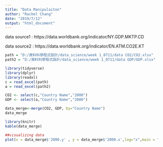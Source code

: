 ```yaml
---
title: "Data Manipulaiton"
author: "Rachel Chang"
date: "2019/7/12"
output: "html_document"
---
```


data source1 : https://data.worldbank.org/indicator/NY.GDP.MKTP.CD

data source2 : https://data.worldbank.org/indicator/EN.ATM.CO2E.KT

```r
path = "D:/資料科學程式設計/data_science/week 1_0711/data CO2/CO2.xlsx"
path2 = "D:/資料科學程式設計/data_science/week 1_0711/data GDP/GDP.xlsx"

library(tidyverse)
library(dplyr)
library(readxl)
c = read_excel(path)
a = read_excel(path2)

CO2 <- select(c,"Country Name","2000")
GDP <- select(a,"Country Name","2000")

data_merge<-merge(CO2, GDP, by="Country Name")
data_merge

library(knitr)
kable(data_merge)

```

```r
##visualizing data
plot(x = data_merge$'2000.y' , y = data_merge$'2000.x',log="x",main = "Relationship between GDP and CO2 in 2000",xlab="log GDP (current US$)",ylab="CO2 emissions (kt)")
```